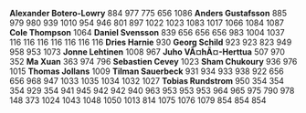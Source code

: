 '''Alexander Botero-Lowry'''
<mantis>884</mantis>
<mantis>977</mantis>
<mantis>775</mantis>
<mantis>656</mantis>
<mantis>1086</mantis>
'''Anders Gustafsson'''
<mantis>885</mantis>
<mantis>979</mantis>
<mantis>980</mantis>
<mantis>939</mantis>
<mantis>1010</mantis>
<mantis>954</mantis>
<mantis>946</mantis>
<mantis>801</mantis>
<mantis>897</mantis>
<mantis>1022</mantis>
<mantis>1023</mantis>
<mantis>1083</mantis>
<mantis>1017</mantis>
<mantis>1066</mantis>
<mantis>1084</mantis>
<mantis>1087</mantis>
'''Cole Thompson'''
<mantis>1064</mantis>
'''Daniel Svensson'''
<mantis>839</mantis>
<mantis>656</mantis>
<mantis>656</mantis>
<mantis>656</mantis>
<mantis>983</mantis>
<mantis>1004</mantis>
<mantis>1037</mantis>
<mantis>116</mantis>
<mantis>116</mantis>
<mantis>116</mantis>
<mantis>116</mantis>
<mantis>116</mantis>
<mantis>116</mantis>
<mantis>116</mantis>
'''Dries Harnie'''
<mantis>930</mantis>
'''Georg Schild'''
<mantis>923</mantis>
<mantis>923</mantis>
<mantis>823</mantis>
<mantis>949</mantis>
<mantis>958</mantis>
<mantis>953</mantis>
<mantis>1073</mantis>
'''Jonne Lehtinen'''
<mantis>1008</mantis>
<mantis>967</mantis>
'''Juho VÃ¤hÃ¤-Herttua'''
<mantis>507</mantis>
<mantis>970</mantis>
<mantis>352</mantis>
'''Ma Xuan'''
<mantis>363</mantis>
<mantis>974</mantis>
<mantis>796</mantis>
'''Sebastien Cevey'''
<mantis>1023</mantis>
'''Sham Chukoury'''
<mantis>936</mantis>
<mantis>976</mantis>
<mantis>1015</mantis>
'''Thomas Jollans'''
<mantis>1009</mantis>
'''Tilman Sauerbeck'''
<mantis>931</mantis>
<mantis>934</mantis>
<mantis>933</mantis>
<mantis>938</mantis>
<mantis>922</mantis>
<mantis>656</mantis>
<mantis>656</mantis>
<mantis>968</mantis>
<mantis>947</mantis>
<mantis>1033</mantis>
<mantis>1035</mantis>
<mantis>1034</mantis>
<mantis>1032</mantis>
<mantis>1027</mantis>
'''Tobias Rundstrom'''
<mantis>950</mantis>
<mantis>354</mantis>
<mantis>354</mantis>
<mantis>354</mantis>
<mantis>929</mantis>
<mantis>354</mantis>
<mantis>941</mantis>
<mantis>945</mantis>
<mantis>942</mantis>
<mantis>942</mantis>
<mantis>940</mantis>
<mantis>963</mantis>
<mantis>953</mantis>
<mantis>953</mantis>
<mantis>953</mantis>
<mantis>964</mantis>
<mantis>965</mantis>
<mantis>975</mantis>
<mantis>790</mantis>
<mantis>978</mantis>
<mantis>148</mantis>
<mantis>373</mantis>
<mantis>1024</mantis>
<mantis>1043</mantis>
<mantis>1048</mantis>
<mantis>1050</mantis>
<mantis>1013</mantis>
<mantis>814</mantis>
<mantis>1075</mantis>
<mantis>1076</mantis>
<mantis>1079</mantis>
<mantis>854</mantis>
<mantis>854</mantis>
<mantis>854</mantis>